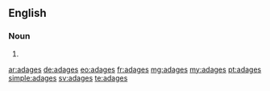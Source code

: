 ==English==

===Noun===
{{head|en|plural}}

# {{plural of|adage|lang=en}}

[[ar:adages]]
[[de:adages]]
[[eo:adages]]
[[fr:adages]]
[[mg:adages]]
[[my:adages]]
[[pt:adages]]
[[simple:adages]]
[[sv:adages]]
[[te:adages]]